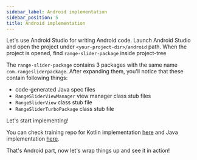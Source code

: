 ```yaml
---
sidebar_label: Android implementation
sidebar_position: 5
title: Android implementation
---
```




Let's use Android Studio for writing Android code. Launch Android Studio and open the project under `<your-project-dir>/android` path.
When the project is opened, find `range-slider-package` inside project-tree

The `range-slider-package` contains 3 packages with the same name `com.rangesliderpackage`. After expanding them, you'll notice that these contain following things:

- code-generated Java spec files
- `RangeSliderViewManager` view manager class stub files
- `RangeSliderView` class stub file
- `RangeSliderTurboPackage` class stub file

Let's start implementing!

<Tabs groupId="android_lang">
<TabItem value="kotlin" label="Kotlin">

<AndroidKotlinImpl />

</TabItem>
<TabItem value="java" label="Java">

<AndroidJavaImpl />

</TabItem>
</Tabs>

You can check training repo for Kotlin implementation [here](https://github.com/mateusz1913/rnbridgingtutorial/tree/main/range-slider-package) and Java implementation [here](https://github.com/mateusz1913/rnbridgingtutorial/tree/main/range-slider-package-classic).

That's Android part, now let's wrap things up and see it in action!
